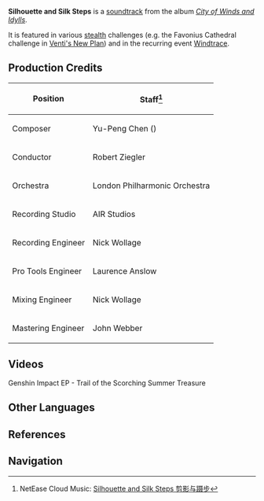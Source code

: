 {{Soundtrack Infobox
|title          =
|image          = City of Winds and Idylls.png
|album          = City of Winds and Idylls
|disc           = 1
|number         = 12
|featured       =
|featured2      =
|featured3      =
|featured_disc  =
|featured_disc2 =
|featured_disc3 =
|youtube_id     = AALrH26HAmw
|youtube_time   = 928
|spotify_id     = 0mhsULFPH3gQ6xHdgVNhhT
|played_in      = Dialogue; Event
|during         = [[Stealth]] challenges
|domain         =
|previous       = Angel's Share (Soundtrack)
|next           = Perilous Path
}}
'''Silhouette and Silk Steps''' is a [[soundtrack]] from the album ''[[City of Winds and Idylls]]''.

It is featured in various [[stealth]] challenges (e.g. the Favonius Cathedral challenge in [[Venti's New Plan]]) and in the recurring event [[Windtrace]].

==Production Credits==
{| class="wikitable" style="text-align:left; height:0.5em"
! Position
! Staff<ref>NetEase Cloud Music: [https://music.163.com/#/song?id=1481390530 Silhouette and Silk Steps 剪影与蹑步]</ref>
|-
! Composer
| Yu-Peng Chen ({{Lang|zh=陈致逸|mini=1}})
|-
! Conductor
| Robert Ziegler
|-
! Orchestra
| London Philharmonic Orchestra
|-
! Recording Studio
| AIR Studios
|-
! Recording Engineer
| Nick Wollage
|-
! Pro Tools Engineer
| Laurence Anslow
|-
! Mixing Engineer
| Nick Wollage
|-
! Mastering Engineer
| John Webber
|}

==Videos==
<gallery hideaddbutton="true" captionalign="center">
Genshin Impact EP - Trail of the Scorching Summer Treasure
</gallery>

==Other Languages==
{{Other Languages
|default_hidden = 1
|en      = Silhouette and Silk Steps
|zhs     = 剪影与蹑步
|zhs_rm  = Jiǎnyǐng yǔ Nièbù
|zht     = 剪影與躡步
|zht_rm  = Jiǎnyǐng yǔ Nièbù
|ja      = シルエットと猫足
|ja_rm   = Shiruetto to Nekoashi
}}

==References==
{{Reflist}}

==Navigation==
{{Soundtrack Navbox|City of Winds and Idylls}}